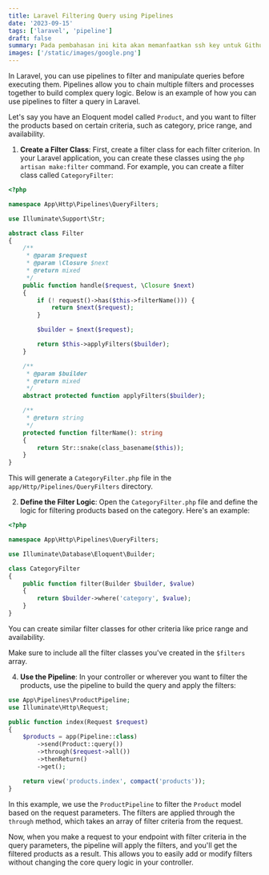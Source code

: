 ```yaml
---
title: Laravel Filtering Query using Pipelines
date: '2023-09-15'
tags: ['laravel', 'pipeline']
draft: false
summary: Pada pembahasan ini kita akan memanfaatkan ssh key untuk Github.
images: ['/static/images/google.png']
---
```


In Laravel, you can use pipelines to filter and manipulate queries before executing them. Pipelines allow you to chain multiple filters and processes together to build complex query logic. Below is an example of how you can use pipelines to filter a query in Laravel.

Let's say you have an Eloquent model called `Product`, and you want to filter the products based on certain criteria, such as category, price range, and availability.

1. **Create a Filter Class**: First, create a filter class for each filter criterion. In your Laravel application, you can create these classes using the `php artisan make:filter` command. For example, you can create a filter class called `CategoryFilter`:

```php
<?php

namespace App\Http\Pipelines\QueryFilters;

use Illuminate\Support\Str;

abstract class Filter
{
    /**
     * @param $request
     * @param \Closure $next
     * @return mixed
     */
    public function handle($request, \Closure $next)
    {
        if (! request()->has($this->filterName())) {
            return $next($request);
        }

        $builder = $next($request);

        return $this->applyFilters($builder);
    }

    /**
     * @param $builder
     * @return mixed
     */
    abstract protected function applyFilters($builder);

    /**
     * @return string
     */
    protected function filterName(): string
    {
        return Str::snake(class_basename($this));
    }
}

   ```

This will generate a `CategoryFilter.php` file in the `app/Http/Pipelines/QueryFilters` directory.

2. **Define the Filter Logic**: Open the `CategoryFilter.php` file and define the logic for filtering products based on the category. Here's an example:

```php
<?php

namespace App\Http\Pipelines\QueryFilters;

use Illuminate\Database\Eloquent\Builder;

class CategoryFilter
{
    public function filter(Builder $builder, $value)
    {
        return $builder->where('category', $value);
    }
}
   ```

You can create similar filter classes for other criteria like price range and availability.


Make sure to include all the filter classes you've created in the `$filters` array.

4. **Use the Pipeline**: In your controller or wherever you want to filter the products, use the pipeline to build the query and apply the filters:

```php
use App\Pipelines\ProductPipeline;
use Illuminate\Http\Request;

public function index(Request $request)
{
    $products = app(Pipeline::class)
        ->send(Product::query())
        ->through($request->all())
        ->thenReturn()
        ->get();

    return view('products.index', compact('products'));
}
```

In this example, we use the `ProductPipeline` to filter the `Product` model based on the request parameters. The filters are applied through the `through` method, which takes an array of filter criteria from the request.

Now, when you make a request to your endpoint with filter criteria in the query parameters, the pipeline will apply the filters, and you'll get the filtered products as a result. This allows you to easily add or modify filters without changing the core query logic in your controller.